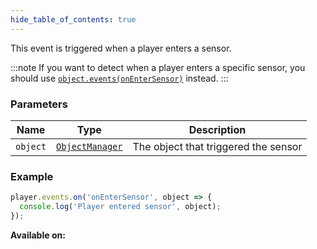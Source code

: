 ```yaml
---
hide_table_of_contents: true
---
```



This event is triggered when a player enters a sensor.

:::note
If you want to detect when a player enters a specific sensor, you should use [`object.events(onEnterSensor)`](/sdk/events/objects/onEnterSensor) instead.
:::

### Parameters

| Name     | Type                                        | Description                          |
| -------- | ------------------------------------------- | ------------------------------------ |
| `object` | [`ObjectManager`](/sdk/types/ObjectManager) | The object that triggered the sensor |

### Example

```js
player.events.on('onEnterSensor', object => {
  console.log('Player entered sensor', object);
});
```

**Available on:** <ClientTag />
